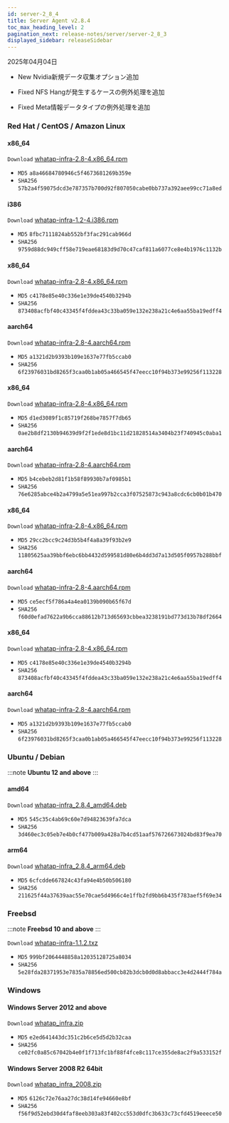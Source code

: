 ```yaml
---
id: server-2_8_4
title: Server Agent v2.8.4
toc_max_heading_level: 2
pagination_next: release-notes/server/server-2_8_3
displayed_sidebar: releaseSidebar
---
```


2025年04月04日

- <Status priority='1'>New</Status> Nvidia新規データ収集オプション追加

- <Status priority='0'>Fixed</Status> NFS Hangが発生するケースの例外処理を追加

- <Status priority='0'>Fixed</Status> Meta情報データタイプの例外処理を追加

### Red Hat / CentOS / Amazon Linux

<Tabs>
<TabItem value="6Server6" label="6Server6 / 6" default>

#### x86_64

<code class='my'>Download</code> [whatap-infra-2.8-4.x86_64.rpm](https://repo.whatap.io/centos/6/x86_64/whatap-infra-2.8-4.x86_64.rpm)

- <code class='Beta'>MD5</code> `a8a46684780946c5f4673681269b359e`
- <code class='Beta'>SHA256</code> `57b2a4f59075dcd3e787357b700d92f807050cabe0bb737a392aee99cc71a8ed`

#### i386

<code class='my'>Download</code> [whatap-infra-1.2-4.i386.rpm](https://repo.whatap.io/centos/6/i386/whatap-infra-1.2-4.i386.rpm)

- <code class='Beta'>MD5</code> `8fbc7111824ab552bf3fac291cab966d`
- <code class='Beta'>SHA256</code> `9759d88dc949cff58e719eae68183d9d70c47caf811a6077ce8e4b1976c1132b`
</TabItem>
<TabItem value="7Server7" label="7Server7 / 7" default>

#### x86_64

<code class='my'>Download</code> [whatap-infra-2.8-4.x86_64.rpm](https://repo.whatap.io/centos/7/x86_64/whatap-infra-2.8-4.x86_64.rpm)

- <code class='Beta'>MD5</code> `c4178e85e40c336e1e39de4540b3294b`
- <code class='Beta'>SHA256</code> `873408acfbf40c43345f4fddea43c33ba059e132e238a21c4e6aa55ba19edff4`

#### aarch64

<code class='my'>Download</code> [whatap-infra-2.8-4.aarch64.rpm](https://repo.whatap.io/centos/7/aarch64/whatap-infra-2.8-4.aarch64.rpm)

- <code class='Beta'>MD5</code> `a1321d2b9393b109e1637e77fb5ccab0`
- <code class='Beta'>SHA256</code> `6f23976031bd8265f3caa0b1ab05a466545f47eecc10f94b373e99256f113228`
</TabItem>
<TabItem value="8Server8" label="8Server8 / 8" default>

#### x86_64

<code class='my'>Download</code> [whatap-infra-2.8-4.x86_64.rpm](https://repo.whatap.io/centos/8/x86_64/whatap-infra-2.8-4.x86_64.rpm)

- <code class='Beta'>MD5</code> `d1ed3089f1c85719f268be7857f7db65`
- <code class='Beta'>SHA256</code> `0ae2b8df2130b94639d9f2f1ede8d1bc11d21828514a3404b23f740945c0aba1`

#### aarch64

<code class='my'>Download</code> [whatap-infra-2.8-4.aarch64.rpm](https://repo.whatap.io/centos/8/aarch64/whatap-infra-2.8-4.aarch64.rpm)

- <code class='Beta'>MD5</code> `b4cebeb2d81f1b58f89930b7af0985b1`
- <code class='Beta'>SHA256</code> `76e6285abce4b2a4799a5e51ea997b2cca3f07525873c943a8cdc6cb0b01b470`
</TabItem>
<TabItem value="9Server9" label="9Server9 / 9" default>

#### x86_64

<code class='my'>Download</code> [whatap-infra-2.8-4.x86_64.rpm](https://repo.whatap.io/centos/9/x86_64/whatap-infra-2.8-4.x86_64.rpm)

- <code class='Beta'>MD5</code> `29cc2bcc9c24d3b5b4f4a8a39f93b2e9`
- <code class='Beta'>SHA256</code> `11805625aa39bbf6ebc6bb4432d599581d80e6b4dd3d7a13d505f0957b288bbf`

#### aarch64

<code class='my'>Download</code> [whatap-infra-2.8-4.aarch64.rpm](https://repo.whatap.io/centos/9/aarch64/whatap-infra-2.8-4.aarch64.rpm)

- <code class='Beta'>MD5</code> `ce5ecf5f786a4a4ea0139b090b65f67d`
- <code class='Beta'>SHA256</code> `f60d0efad7622a9b6cca88612b713d65693cbbea3238191bd773d13b78df2664`
</TabItem>
<TabItem value="amazonlinux2" label="amazonlinux2" default>

#### x86_64

<code class='my'>Download</code> [whatap-infra-2.8-4.x86_64.rpm](https://repo.whatap.io/centos/latest/x86_64/whatap-infra-2.8-4.x86_64.rpm)

- <code class='Beta'>MD5</code> `c4178e85e40c336e1e39de4540b3294b`
- <code class='Beta'>SHA256</code> `873408acfbf40c43345f4fddea43c33ba059e132e238a21c4e6aa55ba19edff4`

#### aarch64

<code class='my'>Download</code> [whatap-infra-2.8-4.aarch64.rpm](https://repo.whatap.io/centos/latest/aarch64/whatap-infra-2.8-4.aarch64.rpm)

- <code class='Beta'>MD5</code> `a1321d2b9393b109e1637e77fb5ccab0`
- <code class='Beta'>SHA256</code> `6f23976031bd8265f3caa0b1ab05a466545f47eecc10f94b373e99256f113228`
</TabItem>

</Tabs>

### Ubuntu / Debian

:::note
**Ubuntu 12 and above**
:::

#### amd64

<code class='my'>Download</code> [whatap-infra_2.8.4_amd64.deb](https://repo.whatap.io/debian/unstable/whatap-infra_2.8.4_amd64.deb)

- <code class='Beta'>MD5</code> `545c35c4ab69c60e7d94823639fa7dca`
- <code class='Beta'>SHA256</code> `3d460ec3c05eb7e4b0cf477b009a428a7b4cd51aaf576726673024bd83f9ea70`

#### arm64

<code class='my'>Download</code> [whatap-infra_2.8.4_arm64.deb](https://repo.whatap.io/debian/unstable/whatap-infra_2.8.4_arm64.deb)

- <code class='Beta'>MD5</code> `6cfcdde667824c43fa94e4b50b506180`
- <code class='Beta'>SHA256</code> `211625f44a37639aac55e70cae5d4966c4e1ffb2fd9bb6b435f783aef5f69e34`

### Freebsd

:::note
**Freebsd 10 and above**
:::

<code class='my'>Download</code> [whatap-infra-1.1.2.txz](https://repo.whatap.io/freebsd/10/whatap-infra-1.1.2.txz)

- <code class='Beta'>MD5</code> `999bf2064448858a12035128725a8034`
- <code class='Beta'>SHA256</code> `5e28fda28371953e7835a78856ed500cb82b3dcb0d0d8abbacc3e4d2444f784a`

### Windows

#### Windows Server 2012 and above

<code class='my'>Download</code> [whatap_infra.zip](https://repo.whatap.io/windows/whatap_infra.zip)

- <code class='Beta'>MD5</code> `e2ed641443dc351c2b6ce5d5d2b32caa`
- <code class='Beta'>SHA256</code> `ce02fc0a85c67042b4e0f1f713fc1bf88f4fce8c117ce355de8ac2f9a533152f`

#### Windows Server 2008 R2 64bit

<code class='my'>Download</code> [whatap_infra_2008.zip](https://repo.whatap.io/windows/whatap_infra_2008.zip)

- <code class='Beta'>MD5</code> `6126c72e76aa27dc38d14fe94660e8bf`
- <code class='Beta'>SHA256</code> `f56f9d52ebd30d4faf8eeb303a83f402cc553d0dfc3b633c73cfd4519eeece50`
